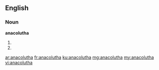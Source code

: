 ==English==

===Noun===
'''anacolutha'''

# {{plural of|anacoluthon}}
# {{alternative spelling of|anacoloutha}}

[[ar:anacolutha]]
[[fr:anacolutha]]
[[ku:anacolutha]]
[[mg:anacolutha]]
[[my:anacolutha]]
[[vi:anacolutha]]